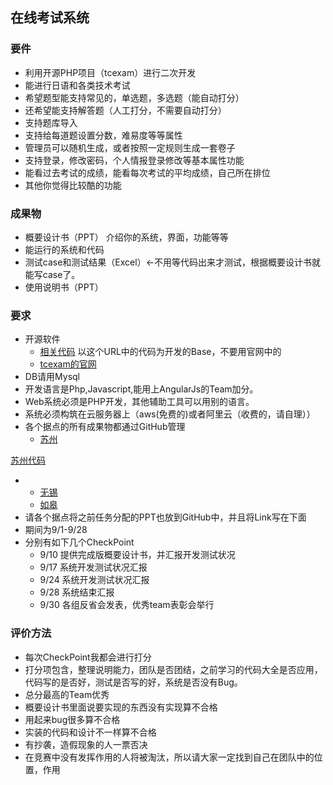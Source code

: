 ==在线考试系统==
===要件===
*利用开源PHP项目（tcexam）进行二次开发
*能进行日语和各类技术考试
*希望题型能支持常见的，单选题，多选题（能自动打分）
*还希望能支持解答题（人工打分，不需要自动打分）
*支持题库导入
*支持给每道题设置分数，难易度等等属性
*管理员可以随机生成，或者按照一定规则生成一套卷子
*支持登录，修改密码，个人情报登录修改等基本属性功能
*能看过去考试的成绩，能看每次考试的平均成绩，自己所在排位
*其他你觉得比较酷的功能


===成果物===
*概要设计书（PPT） 介绍你的系统，界面，功能等等
*能运行的系统和代码
*测试case和测试结果（Excel）←不用等代码出来才测试，根据概要设计书就能写case了。
*使用说明书（PPT）


===要求===
*开源软件
**[https://github.com/C3140/tcexam 相关代码]  以这个URL中的代码为开发的Base，不要用官网中的
**[https://tcexam.org/ tcexam的官网]
*DB请用Mysql
*开发语言是Php,Javascript,能用上AngularJs的Team加分。
*Web系统必须是PHP开发，其他辅助工具可以用别的语言。
*系统必须构筑在云服务器上（aws(免费的)或者阿里云（收费的，请自理））
*各个据点的所有成果物都通过GitHub管理
**[https://github.com/C3140/lkg-exam-sz 苏州]
[https://github.com/C6516/tcexam 苏州代码]
**[https://github.com/C3140/lkg-exam-wx 无锡]
**[https://github.com/C3140/lkg-exam-rg 如皋]
*请各个据点将之前任务分配的PPT也放到GitHub中，并且将Link写在下面
*期间为9/1-9/28
*分别有如下几个CheckPoint
**9/10 提供完成版概要设计书，并汇报开发测试状况
**9/17 系统开发测试状况汇报
**9/24 系统开发测试状况汇报
**9/28 系统结束汇报
**9/30 各组反省会发表，优秀team表彰会举行


===评价方法===
*每次CheckPoint我都会进行打分
*打分项包含，整理说明能力，团队是否团结，之前学习的代码大全是否应用，代码写的是否好，测试是否写的好，系统是否没有Bug。
*总分最高的Team优秀
*概要设计书里面说要实现的东西没有实现算不合格
*用起来bug很多算不合格
*实装的代码和设计不一样算不合格
*有抄袭，造假现象的人一票否决
*在竞赛中没有发挥作用的人将被淘汰，所以请大家一定找到自己在团队中的位置，作用




